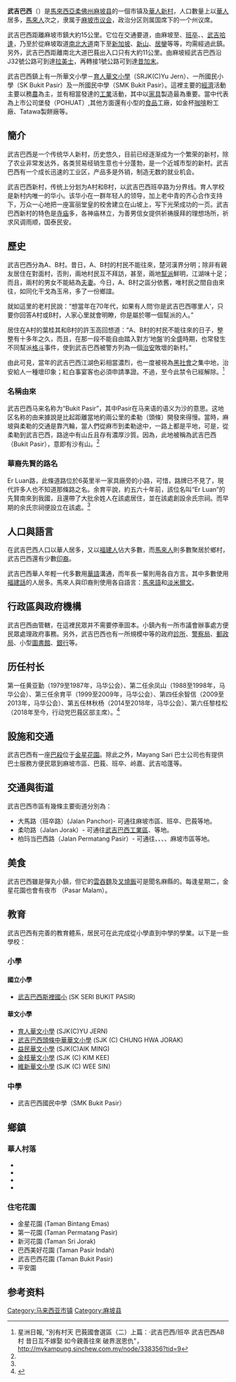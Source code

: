 {{Infobox settlement
| name                    = 武吉巴西
| official_name           = Bukit Pasir
| other_name              = 
| settlement_type         = {{MAS}}[[按人口排列的马来西亚城镇列表|城镇]]
| image_skyline           = Bukit_Pasir.jpg
| image_caption           =
| etymology               = 
| nickname                = 
| motto                   = <!--{{lang|ms|}}<br>''{{lang|en|}}''<br />“”-->
| image_map               = 
| mapsize                 =
| map_alt                 =
| map_caption             = 
| pushpin_map             = Malaysia Johor#Malaysia<!-- name of a location map as per Template:Location_map -->
| pushpin_map_caption     = '''武吉巴西'''在[[柔佛州|柔佛州]]和[[馬來西亞|馬來西亞]]的位置
| pushpin_label_position  = <!-- position of the pushpin label: left, right, top, bottom, none -->
| coordinates             = {{coord|2|06|N|102|38|E|display=inline,title|region:MY}}
| subdivision_type        = [[世界政區索引|國家]]
| subdivision_name        = {{flag|馬來西亞}}
| subdivision_type1       = [[馬來西亞州屬|州屬]]
| subdivision_name1       = {{flag|Johor}}
| subdivision_type2       = [[馬來西亞縣份|縣]]
| subdivision_name2       = {{flag|Daerah Muar}}
| established_title       = 
| established_date        = 
| established_title1      = 
| established_date1       = 
| established_title2      = 
| established_date2       = 
<!-- seat, smaller parts -->
| parts_type              = [[馬來西亞地方政府|地方政府]]
| parts_style             = <!-- list, coll (collapsed list), para (paragraph format) -->
| parts                   = [[麻坡市议会|麻坡市议会]]
<!-- government type, leaders -->
| leader_title            = 市长
| leader_name             = 慕斯达法
| leader_title1            = 
| leader_name1             = 
<!-- area -->
| area_footnotes          = 
| area_total_km2          = 
| area_note               = 
<!-- population -->
| population_footnotes    =  
| population_as_of        = 
| population_total        = 
| pop_est_footnotes       = 
| pop_est_as_of           =
| population_est          = 
| population_rank         = 
| population_density_km2  = 
| population_density_metro_km2   =
| population_density_rank        =
<!-- demographics (section 1) -->
| demographics_type1      = 
| demographics1_footnotes =
| demographics1_title1    = 
| demographics1_info1     = 
<!-- time zone(s) -->
| timezone               =[[馬來西亞標準時間|馬來西亞標準時間]]
| utc_offset             = +8
<!-- postal codes, area code -->
| postal_code_type        = [[馬來西亞郵政編碼|郵政編碼]]
| postal_code             = '''843'''00
| area_code_type          = {{tsl|en|Telephone numbers in Malaysia|馬來西亞電話區號|電話區號}}
| area_code               = +6-06
| registration_plate_type = [[馬來西亞車輛號牌|車牌編碼]]
| registration_plate      = J
<!-- website, footnotes -->
| website                 = {{URL|www.mpmuar.gov.my}}<!-- {{URL|example.com}} -->
| footnotes                 = 
| image_map            = {{maplink|frame=yes|plain=yes|type=shape|stroke-width=2|stroke-color=#000000|zoom=13 }}
}}

'''武吉巴西'''（{{lang-ms|Bukit Pasir}}）是[[馬來西亞|馬來西亞]][[柔佛州|柔佛州]][[麻坡县|麻坡县]]的一個市镇及[[華人新村|華人新村]]，人口數量上以[[華人|華人]]居多，[[馬來人|馬來人]]次之，隶属于[[麻坡市议会|麻坡市议会]]，政治分区则属{{pc|巴莪}}国席下的一个州议席。

武吉巴西距離麻坡市鎮大約15公里。它位在交通要道，由麻坡至{{link-en|巴莪|Pagoh}}、[[班卒|班卒]]、{{link-en|岭嘉|Lenga}}、[[武吉哈逢|武吉哈逢]]，乃至於從麻坡取道[[南北大道|南北大道]]南下至[[新加坡|新加坡]]、[[新山|新山]]、[[居鑾|居鑾]]等等，均需經過此鎮。另外，武吉巴西距離南北大道巴莪出入口只有大約11公里。由麻坡經武吉巴西沿J32號公路可到達[[拉美士|拉美士]]，再轉接1號公路可到達[[昔加末|昔加末]]。

武吉巴西鎮上有一所華文小學－[[育人華文小學|育人華文小學]]（SRJK(C)Yu Jern）、一所國民小學（SK Bukit Pasir）及一所國民中學（SMK Bukit Pasir）。這裡主要的[[經濟|經濟]]活動主要以務[[農|農]]為主，並有相當發達的[[工業|工業]]活動，其中以[[家具|家具]]製造最為重要。當中代表為上市公司堡發（POHUAT）,其他方面還有小型的[[食品|食品]]工廠，如金杯[[咖啡|咖啡]]粉工廠、Tatawa製餅廠等。

==簡介==
武吉巴西是一个传统华人新村，历史悠久，目前已经逐渐成为一个繁荣的新村，除了农业非常发达外，各类贸易经销生意也十分蓬勃，是一个近城市型的新村。武吉巴西有一个成长迅速的工业区，产品多是外销，制造无数的就业机会。

武吉巴西新村，传统上分划为A村和B村，以武吉巴西班卒路为分界线。育人学校是新村内唯一的华小。该华小在一群年轻人的领导，加上老中青的齐心合作支持下，万众一心地把一座富丽堂皇的校舍建立在山坡上，写下光荣成功的一页。武吉巴西新村的特色是[[寺庙|寺庙]]多，各神庙林立，为善男信女提供祈祷膜拜的理想场所，祈求风调雨顺，国泰民安。

==歷史==
武吉巴西分為A、B村。昔日，A、B村的村民不能往來，楚河漢界分明；除非有親友居住在對面村，否則，兩地村民互不拜訪，甚至，兩地[[幫派|幫派]]鮮明，江湖味十足；而且，兩村的男女不能結為[[夫妻|夫妻]]。今日，A、B村之區分依舊，唯村民之間自由來往，如同化干戈為玉帛，多了一份鄉誼。

就如這里的老村民說：“想當年在70年代，如果有人問‘你是武吉巴西哪里人’，只要你回答A村或B村，人家心里就會明瞭，你是屬於哪一個幫派的人。”

居住在A村的葉桂其和B村的許玉高回想道：“A、B村的村民不能往來的日子，整整有十多年之久，而且，在那一段不能自由踏入對方‘地盤’的全盛時期，也常發生不同幫派[[格斗|格斗]]事件，使到武吉巴西被警方列為一個[[治安|治安]]敗壞的新村。”

由此可見，當年的武吉巴西江湖色彩相當濃烈，也一度被視為[[黑社會|黑社會]]之集中地，治安給人一種壞印象；紅白事宴客也必須申請準證。不過，至今此禁令已經解除。<ref name="#1">星洲日報, "別有村天 巴莪國會選區（二）上篇：‧武吉巴西/班卒 武吉巴西AB村 昔日互不嫁娶 如今親善往來 破界泯恩仇"， http://mykampung.sinchew.com.my/node/338356?tid=9{{Dead link|date=2019年11月 |bot=InternetArchiveBot |fix-attempted=yes }}</ref>

===名稱由來===
武吉巴西马来名称为“Bukit Pasir”，其中Pasir在马来语的语义为沙的意思。这地区名称的由来據說是比起距離當地約兩公里的柔勒（頭條）開發來得慢。當時，麻坡與柔勒的交通是靠汽輪，當人們從麻市到柔勒途中，一路上都是平地，可是，從柔勒到武吉巴西，路途中有山丘且存有濃厚沙質。因為，此地被稱為武吉巴西（Bukit Pasir），意即有沙有山。<ref name="#1"/>

===華裔先賢的路名===
Er Luan路，此條道路位於6英里半一家具廠旁的小路，可惜，路牌已不見了，現代許多人也不知道那條路之名。余育平說，約五六十年前，該位名叫“Er Luan”的先賢南來到我國，且還帶了大批余姓人在該處居住，並在該處創設余氏宗祠。而早期的余氏宗祠便設立在該處。<ref name="#1"/>

==人口與語言==
在武吉巴西人口以華人居多，又以[[福建人|福建人]]佔大多數，而[[馬來人|馬來人]]則多數聚居於鄉村，武吉巴西還有少數[[印裔|印裔]]。

武吉巴西華人年輕一代多數用[[華語|華語]]溝通，而年長一輩則用各自方言。其中多數使用[[福建話|福建話]]的人居多。馬來人與印裔則使用各自語言：[[馬來語|馬來語]]和[[淡米爾文|淡米爾文]]。

==行政區與政府機構==
武吉巴西由{{link-en|麻坡市議會|Majlis Perbandaran Muar}}管轄，在這裡民眾并不需要停車固本。小鎮內有一所市議會辦事處方便民眾處理政府事務。另外，武吉巴西也有一所規模中等的政府[[診所|診所]]、[[警察局|警察局]]、[[郵政局|郵政局]]、小型[[圖書館|圖書館]]、[[銀行|銀行]]等。

==历任村长==
第一任黄亚勤（1979至1987年，马华公会）、第二任余凤山（1988至1998年，马华公会）、第三任余育平（1999至2009年，马华公会）、第四任余智信（2009至2013年，马华公会）、第五任林秋杨（2014至2018年，马华公会）、第六任黎桂松（2018年至今，行动党巴莪区部主席）。<ref>{{Cite web |url=https://www.sinchew.com.my/pad/con/2019-02/23/content_2013056.html |title=存档副本 |access-date=2019-02-23 |archive-date=2019-02-23 |archive-url=https://web.archive.org/web/20190223184852/https://www.sinchew.com.my/pad/con/2019-02/23/content_2013056.html |dead-url=no }}</ref>

==設施和交通==
武吉巴西有一座[[巴殺|巴殺]]位于[[金星花園|金星花園]]。除此之外，Mayang Sari 巴士公司也有提供巴士服務方便民眾到麻坡市區、巴莪、班卒、岭嘉、武吉哈蓬等。

==交通與街道==
武吉巴西市區有幾條主要街道分別為：

* 大馬路（班卒路）(Jalan Panchor)- 可通往麻坡市區、班卒、巴莪等地。
* 柔叻路（Jalan Jorak）- 可通往[[武吉巴西工業區|武吉巴西工業區]]、{{link-en|柔叻|Jorak}}等地。
* 柏玛当巴西路（Jalan Permatang Pasir）- 可通往{{link-en|二南口|Simpang Jeram}}、{{link-en|峇吉里|Bakri}}、{{link-en|Bukit Bakri|巴口}}、{{link-en|模範村|Pesta}}、麻坡市區等地。

==美食==
武吉巴西雖是彈丸小鎮，但它的[[雲吞麵|雲吞麵]]及[[叉燒飯|叉燒飯]]可是聞名麻縣的。每逢星期二，金星花園也會有夜市 
（Pasar Malam）。

==教育==
武吉巴西有完善的教育體系，居民可在此完成從小學直到中學的學業。以下是一些學校：

===小學===
====國立小學====
*[[武吉巴西斯裡國小|武吉巴西斯裡國小]] (SK SERI BUKIT PASIR)

====華文小學====
*[[育人華文小學|育人華文小學]] (SJK(C)YU JERN)
*[[武吉巴西頭條中華華文小學|武吉巴西頭條中華華文小學]] (SJK (C) CHUNG HWA JORAK)
*[[益民華文小學|益民華文小學]] (SJK(C)AIK MING)
*[[金枝華文小學|金枝華文小學]] (SJK (C) KIM KEE)
*[[維新華文小學|維新華文小學]] (SJK (C) WEE SIN)

===中學===
*武吉巴西國民中學（SMK Bukit Pasir）

==鄉鎮==
===華人村落===
*{{link-en|武吉巴西新村|Kampung Baru Bukit Pasir}}
*{{link-en|柔叻|Jorak}}
*{{link-en|丹絨士拉務|Tanjung Selabu}}
*{{link-en|金枝村|Kampung Kim Kee}}

===住宅花園===
*金星花園 (Taman Bintang Emas)
*第一花園 (Taman Permatang Pasir)
*新河花園 (Taman Sri Jorak)
*巴西美好花園 (Taman Pasir Indah)
*武吉巴西花園 (Taman Bukit Pasir)
*平安園

==参考资料==
{{Portal box|马来西亚}}
{{reflist}}

{{柔佛}}
[[Category:马来西亚市镇|Category:马来西亚市镇]]
[[Category:麻坡县|Category:麻坡县]]
